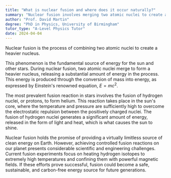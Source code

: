 ```yaml
---
title: "What is nuclear fusion and where does it occur naturally?"
summary: "Nuclear fusion involves merging two atomic nuclei to create a heavier nucleus, a process that powers stars and has potential for clean energy generation on Earth."
author: "Prof. David Martin"
degree: "PhD in Physics, University of Birmingham"
tutor_type: "A-Level Physics Tutor"
date: 2024-04-04
---
```


Nuclear fusion is the process of combining two atomic nuclei to create a heavier nucleus.

This phenomenon is the fundamental source of energy for the sun and other stars. During nuclear fusion, two atomic nuclei merge to form a heavier nucleus, releasing a substantial amount of energy in the process. This energy is produced through the conversion of mass into energy, as expressed by Einstein's renowned equation, $E=mc^2$.

The most prevalent fusion reaction in stars involves the fusion of hydrogen nuclei, or protons, to form helium. This reaction takes place in the sun's core, where the temperature and pressure are sufficiently high to overcome the electrostatic repulsion between the positively charged nuclei. The fusion of hydrogen nuclei generates a significant amount of energy, released in the form of light and heat, which is what causes the sun to shine.

Nuclear fusion holds the promise of providing a virtually limitless source of clean energy on Earth. However, achieving controlled fusion reactions on our planet presents considerable scientific and engineering challenges. Current fusion experiments focus on heating hydrogen isotopes to extremely high temperatures and confining them with powerful magnetic fields. If these efforts prove successful, fusion could become a safe, sustainable, and carbon-free energy source for future generations.
    
